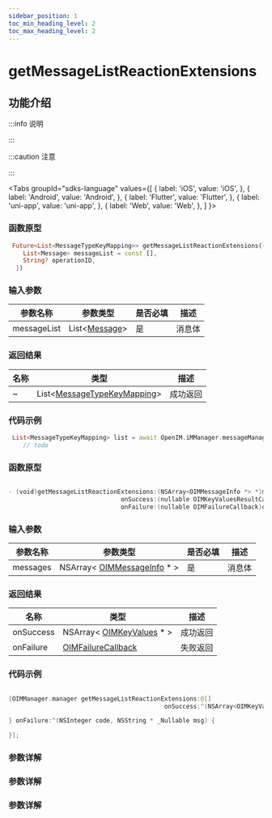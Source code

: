```yaml
---
sidebar_position: 1
toc_min_heading_level: 2
toc_max_heading_level: 2
---
```


# getMessageListReactionExtensions

## 功能介绍

:::info 说明

:::

:::caution 注意

:::

<Tabs
groupId="sdks-language"
values={[
{ label: 'iOS', value: 'iOS', },
{ label: 'Android', value: 'Android', },
{ label: 'Flutter', value: 'Flutter', },
{ label: 'uni-app', value: 'uni-app', },
{ label: 'Web', value: 'Web', },
]
}>

<TabItem value="Flutter">

### 函数原型

```dart showLineNumbers
 Future<List<MessageTypeKeyMapping>> getMessageListReactionExtensions({
    List<Message> messageList = const [],
    String? operationID,
  })
```

### 输入参数

| 参数名称    | 参数类型                                                 | 是否必填 | 描述   |
| ----------- | -------------------------------------------------------- | -------- | ------ |
| messageList | List<[Message](docs/sdks/Class/Message/MessageInfo.mdx)> | 是       | 消息体 |

### 返回结果

| 名称 | 类型                                                                 | 描述     |
| ---- | -------------------------------------------------------------------- | -------- |
| ~    | List<[MessageTypeKeyMapping](docs/sdks/Class/Message/KeyValues.mdx)> | 成功返回 |

### 代码示例

```dart showLineNumbers
 List<MessageTypeKeyMapping> list = await OpenIM.iMManager.messageManager.getMessageListReactionExtensions();
    // todo
```

</TabItem>

<TabItem value="iOS">

### 函数原型

```swift showLineNumbers

- (void)getMessageListReactionExtensions:(NSArray<OIMMessageInfo *> *)messages
                               onSuccess:(nullable OIMKeyValuesResultCallback)onSuccess
                               onFailure:(nullable OIMFailureCallback)onFailure;

```

### 输入参数

| 参数名称 | 参数类型                                                                | 是否必填 | 描述   |
| -------- | ----------------------------------------------------------------------- | -------- | ------ |
| messages | NSArray< [OIMMessageInfo](docs/sdks/Class/Message/MessageInfo.mdx) \* > | 是       | 消息体 |

### 返回结果

| 名称      | 类型                                                                | 描述     |
| --------- | ------------------------------------------------------------------- | -------- |
| onSuccess | NSArray< [OIMKeyValues](docs/sdks/Class/Message/KeyValues.mdx) \* > | 成功返回 |
| onFailure | [OIMFailureCallback](docs/sdks/Callback/onError.mdx)                | 失败返回 |

### 代码示例

```swift showLineNumbers

[OIMManager.manager getMessageListReactionExtensions:@[]
                                           onSuccess:^(NSArray<OIMKeyValues *> * _Nullable result) {

} onFailure:^(NSInteger code, NSString * _Nullable msg) {

}];

```

</TabItem>

<TabItem value="Android">

### 参数详解

</TabItem>

<TabItem value="Web">

### 参数详解

</TabItem>

<TabItem value="uni-app">

### 参数详解

</TabItem>

</Tabs>

